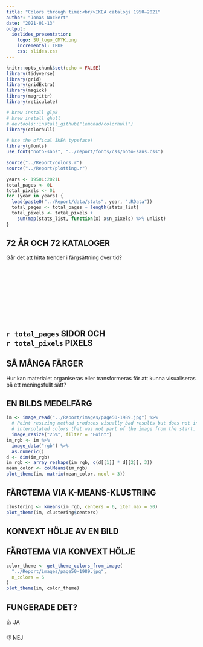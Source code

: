 ```yaml
---
title: "Colors through time:<br/>IKEA catalogs 1950–2021"
author: "Jonas Nockert"
date: "2021-01-13"
output:
  ioslides_presentation:
    logo: SU_logo_CMYK.png
    incremental: TRUE
    css: slides.css
---
```


```r
knitr::opts_chunk$set(echo = FALSE)
library(tidyverse)
library(grid)
library(gridExtra)
library(magick)
library(magrittr)
library(reticulate)

# brew install glpk
# brew install qhull
# devtools::install_github("lemonad/colorhull")
library(colorhull)

# Use the offical IKEA typeface!
library(gfonts)
use_font("noto-sans", "../report/fonts/css/noto-sans.css")

source("../Report/colors.r")
source("../Report/plotting.r")
```


```r
years <- 1950L:2021L
total_pages <- 0L
total_pixels <- 0L
for (year in years) {
  load(paste0("../Report/data/stats", year, ".RData"))
  total_pages <- total_pages + length(stats_list)
  total_pixels <- total_pixels +
    sum(map(stats_list, function(x) x$n_pixels) %>% unlist)
}
```

## 72 ÅR OCH 72 KATALOGER {.flexbox .vcenter data-background=../report/images/ikea-frontpage-plot.png data-background-size=cover}

<div class="large-outline">
Går det att hitta trender i färgsättning över tid?
</div>

## <br/><br/><br/><br/><br/><br/>`r total_pages` SIDOR OCH<br/>`r total_pixels` PIXELS {data-background=../report/images/page2-1969.jpg data-background-size=cover}


## SÅ MÅNGA FÄRGER {.flexbox .vcenter data-background=../report/images/page43-1984.jpg data-background-size=cover}

<div class="large-outline">
Hur kan materialet organiseras eller transformeras för att kunna
visualiseras på ett meningsfullt sätt?
</div>

## EN BILDS MEDELFÄRG

```r
im <- image_read("../Report/images/page50-1989.jpg") %>%
  # Point resizing method produces visually bad results but does not introduce
  # interpolated colors that was not part of the image from the start.
  image_resize("25%", filter = "Point")
im_rgb <- im %>%
  image_data("rgb") %>%
  as.numeric()
d <- dim(im_rgb)
im_rgb <- array_reshape(im_rgb, c(d[[1]] * d[[2]], 3))
mean_color <- colMeans(im_rgb)
plot_theme(im, matrix(mean_color, ncol = 3))
```


## FÄRGTEMA VIA K-MEANS-KLUSTRING

```r
clustering <- kmeans(im_rgb, centers = 6, iter.max = 50)
plot_theme(im, clustering$centers)
```


## KONVEXT HÖLJE AV EN BILD {data-background=../report/images/convex-hull-tan-2016.png data-background-size=contain}


## FÄRGTEMA VIA KONVEXT HÖLJE

```r
color_theme <- get_theme_colors_from_image(
  "../Report/images/page50-1989.jpg",
  n_colors = 6
)
plot_theme(im, color_theme)
```


## FUNGERADE DET? {.flexbox .vcenter data-background=../report/images/page49-2002.jpg data-background-size=cover}

<div class="large-outline">
👍 JA
<br/><br/>
👎 NEJ
</div>
